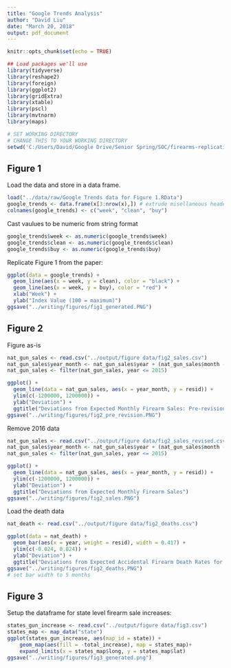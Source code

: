 ```yaml
---
title: "Google Trends Analysis"
author: "David Liu"
date: "March 20, 2018"
output: pdf_document
---
```


```r
knitr::opts_chunk$set(echo = TRUE)
```

```r
## Load packages we'll use
library(tidyverse)
library(reshape2)
library(foreign)
library(ggplot2)
library(gridExtra)
library(xtable)
library(pscl)
library(mvtnorm)
library(maps)

# SET WORKING DIRECTORY
# CHANGE THIS TO YOUR WORKING DIRECTORY
setwd('C:/Users/David/Google Drive/Senior Spring/SOC/firearms-replication/code')
```

## Figure 1

Load the data and store in a data frame. 
```r
load("../data/raw/Google Trends data for Figure 1.RData")
google_trends <- data.frame(x[3:nrow(x),]) # extrude misellaneous header data
colnames(google_trends) <- c("week", "clean", "buy")
```

Cast vaulues to be numeric from string format 
```r
google_trends$week <- as.numeric(google_trends$week)
google_trends$clean <- as.numeric(google_trends$clean)
google_trends$buy <- as.numeric(google_trends$buy)
```

Replicate Figure 1 from the paper:
```r
ggplot(data = google_trends) +
  geom_line(aes(x = week, y = clean), color = "black") +
  geom_line(aes(x = week, y = buy), color = "red") + 
  xlab("Week") +
  ylab("Index Value (100 = maximum)")
ggsave("../writing/figures/fig1_generated.PNG")
```

## Figure 2

Figure as-is
```r
nat_gun_sales <- read.csv("../output/figure data/fig2_sales.csv") 
nat_gun_sales$year_month <- nat_gun_sales$year + (nat_gun_sales$month - 1)/12.0
nat_gun_sales <- filter(nat_gun_sales, year <= 2015)
```

```r
ggplot() +
  geom_line(data = nat_gun_sales, aes(x = year_month, y = resid)) + 
  ylim(c(-1200000, 1200000)) +
  ylab("Deviation") + 
  ggtitle("Deviations from Expected Monthly Firearm Sales: Pre-revision") 
ggsave("../writing/figures/fig2_pre_revision.PNG")
```

Remove 2016 data
```r
nat_gun_sales <- read.csv("../output/figure data/fig2_sales_revised.csv") 
nat_gun_sales$year_month <- nat_gun_sales$year + (nat_gun_sales$month - 1)/12.0
nat_gun_sales <- filter(nat_gun_sales, year <= 2015)
```

```r
ggplot() +
  geom_line(data = nat_gun_sales, aes(x = year_month, y = resid)) + 
  ylim(c(-1200000, 1200000)) +
  ylab("Deviation") + 
  ggtitle("Deviations from Expected Monthly Firearm Sales") 
ggsave("../writing/figures/fig2_sales.PNG")
```

Load the death data
```r
nat_death <- read.csv("../output/figure data/fig2_deaths.csv")
```

```r
ggplot(data = nat_death) +
  geom_bar(aes(x = year, weight = resid), width = 0.417) + 
  ylim(c(-0.024, 0.024)) +
  ylab("Deviation") + 
  ggtitle("Deviations from Expected Accidental Firearm Death Rates for Children") 
ggsave("../writing/figures/fig2_deaths.PNG")
# set bar width to 5 months 
```

## Figure 3

Setup the dataframe for state level firearm sale increases:
```r
states_gun_increase <- read.csv("../output/figure data/fig3.csv")
states_map <- map_data("state")
ggplot(states_gun_increase, aes(map_id = state)) +
    geom_map(aes(fill = -total_increase), map = states_map)+
    expand_limits(x = states_map$long, y = states_map$lat)
ggsave("../writing/figures/fig3_generated.png")
```